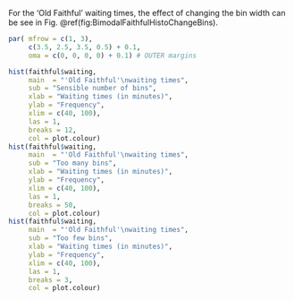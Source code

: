 For the 'Old Faithful' waiting times, the effect of changing the bin width can be see in Fig. \@ref(fig:BimodalFaithfulHistoChangeBins).

```r
par( mfrow = c(1, 3),
     c(3.5, 2.5, 3.5, 0.5) + 0.1,
     oma = c(0, 0, 0, 0) + 0.1) # OUTER margins

hist(faithful$waiting,
     main  = "'Old Faithful'\nwaiting times",
     sub = "Sensible number of bins",
     xlab = "Waiting times (in minutes)",
     ylab = "Frequency",
     xlim = c(40, 100),
     las = 1,
     breaks = 12,
     col = plot.colour)
hist(faithful$waiting,
     main  = "'Old Faithful'\nwaiting times",
     sub = "Too many bins",
     xlab = "Waiting times (in minutes)",
     ylab = "Frequency",
     xlim = c(40, 100),
     las = 1,
     breaks = 50,
     col = plot.colour)
hist(faithful$waiting,
     main  = "'Old Faithful'\nwaiting times",
     sub = "Too few bins",
     xlab = "Waiting times (in minutes)",
     ylab = "Frequency",
     xlim = c(40, 100),
     las = 1,
     breaks = 3,
     col = plot.colour)

```

